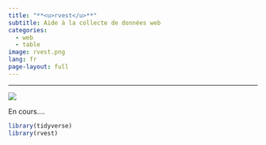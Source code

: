```yaml
---
title: "**<u>rvest</u>**"
subtitle: Aide à la collecte de données web
categories:
  - web
  - table
image: rvest.png
lang: fr
page-layout: full
---
```


----------------------


::: {.grid}
::: {.g-col-2}
<div style="margin-top: auto;"><a href="rvest.qmd">![](rvest.png)</a></div>
:::
::: {.g-col-10}
<div style="margin-top: auto;"><p class="card-text">En cours....</p>
</div>
:::
:::




```r
library(tidyverse)
library(rvest)
```
